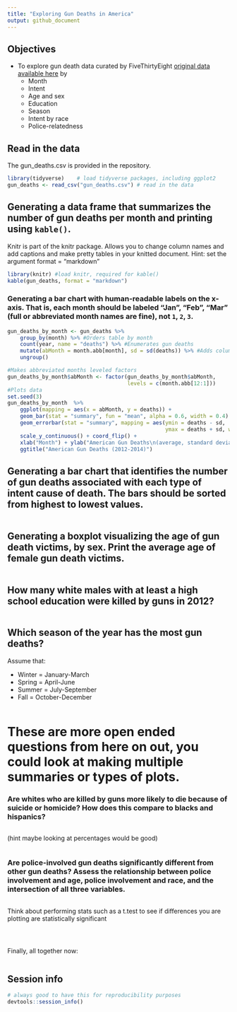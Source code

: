 ---
title: "Exploring Gun Deaths in America"
output: github_document
---

## Objectives
* To explore gun death data curated by FiveThirtyEight [original data available here](https://github.com/fivethirtyeight/guns-data) by
    * Month
    * Intent
    * Age and sex
    * Education
    * Season
    * Intent by race
    * Police-relatedness 

## Read in the data

The gun_deaths.csv is provided in the repository. 
```{r load-data, message=FALSE, warning=FALSE}
library(tidyverse)    # load tidyverse packages, including ggplot2
gun_deaths <- read_csv("gun_deaths.csv") # read in the data

```

## Generating a data frame that summarizes the number of gun deaths per month and printing using `kable()`. 

Knitr is part of the knitr package. Allows you to change column names and add captions and make pretty tables in your knitted document. Hint: set the argument format = "markdown"


```{r month, warning=FALSE}
library(knitr) #load knitr, required for kable()
kable(gun_deaths, format = "markdown")
```


### Generating a bar chart with human-readable labels on the x-axis. That is, each month should be labeled "Jan", "Feb", "Mar" (full or abbreviated month names are fine), not `1`, `2`, `3`.

```{r month_chart}
gun_deaths_by_month <- gun_deaths %>%
    group_by(month) %>% #Orders table by month
    count(year, name = "deaths") %>% #Enumerates gun deaths
    mutate(abMonth = month.abb[month], sd = sd(deaths)) %>% #Adds column of abbreviated month name and standard error
    ungroup()

#Makes abbreviated months leveled factors
gun_deaths_by_month$abMonth <- factor(gun_deaths_by_month$abMonth, 
                                      levels = c(month.abb[12:1]))
#Plots data
set.seed(3)
gun_deaths_by_month  %>% 
    ggplot(mapping = aes(x = abMonth, y = deaths)) +
    geom_bar(stat = "summary", fun = "mean", alpha = 0.6, width = 0.4) +
    geom_errorbar(stat = "summary", mapping = aes(ymin = deaths - sd, 
                                                  ymax = deaths + sd, width = 0.2)) +
    scale_y_continuous() + coord_flip() +
    xlab("Month") + ylab("American Gun Deaths\n(average, standard deviation)") +
    ggtitle("American Gun Deaths (2012-2014)")
```

## Generating a bar chart that identifies the number of gun deaths associated with each type of intent cause of death. The bars should be sorted from highest to lowest values.

```{r intent}

```

## Generating a boxplot visualizing the age of gun death victims, by sex. Print the average age of female gun death victims.

```{r age_&_sex}

```


## How many white males with at least a high school education were killed by guns in 2012?

```{r education}

```


## Which season of the year has the most gun deaths?

Assume that:

* Winter = January-March
* Spring = April-June
* Summer = July-September
* Fall = October-December

```{r season}

```


# These are more open ended questions from here on out, you could look at making multiple summaries or types of plots. 

### Are whites who are killed by guns more likely to die because of suicide or homicide? How does this compare to blacks and hispanics?

```{r race}

```

(hint maybe looking at percentages would be good)
```{r race_2}

```


### Are police-involved gun deaths significantly different from other gun deaths? Assess the relationship between police involvement and age, police involvement and race, and the intersection of all three variables.

```{r police}

```

Think about performing stats such as a t.test to see if differences you are plotting are statistically significant

```{r stats?}


```


```{r police_2}

```

```{r stats_2?}


```


Finally, all together now:
```{r police_3}

```


## Session info

```{r}
# always good to have this for reproducibility purposes
devtools::session_info()
```

